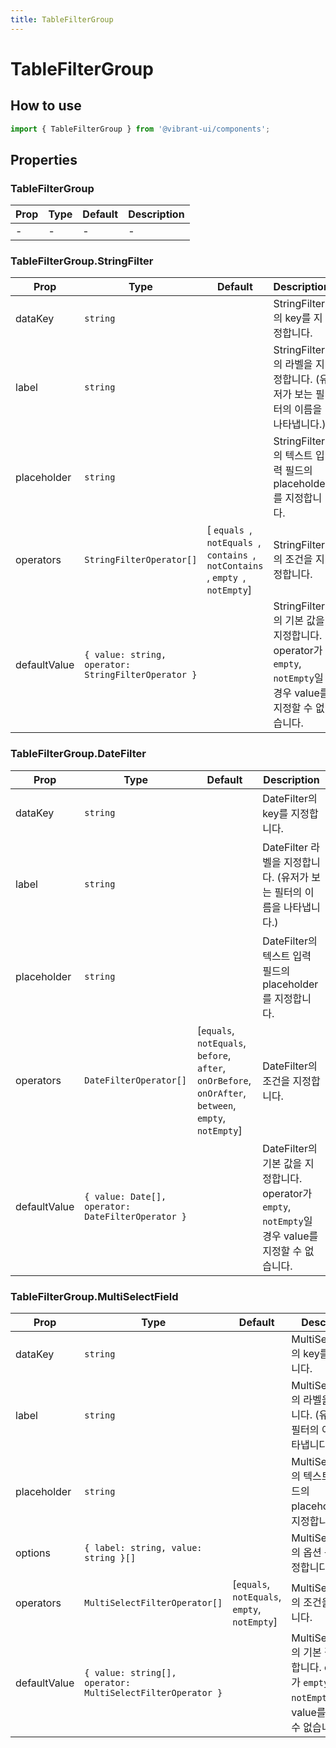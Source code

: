 ```yaml
---
title: TableFilterGroup
---
```


# TableFilterGroup

## How to use

```jsx
import { TableFilterGroup } from '@vibrant-ui/components';
```

## Properties

### TableFilterGroup

| Prop | Type | Default | Description |
| ---- | ---- | ------- | ----------- |
| -    | -    | -       | -           |

### TableFilterGroup.StringFilter

| Prop         | Type                                                | Default                                                                       | Description                                                                                            |
| ------------ | --------------------------------------------------- | ----------------------------------------------------------------------------- | ------------------------------------------------------------------------------------------------------ |
| dataKey      | `string`                                            |                                                                               | StringFilter의 key를 지정합니다.                                                                       |
| label        | `string`                                            |                                                                               | StringFilter의 라벨을 지정합니다. (유저가 보는 필터의 이름을 나타냅니다.)                              |
| placeholder  | `string`                                            |                                                                               | StringFilter의 텍스트 입력 필드의 placeholder를 지정합니다.                                            |
| operators    | `StringFilterOperator[]`                            | [ `equals `, `notEquals `, `contains `, `notContains `, `empty `, `notEmpty`] | StringFilter의 조건을 지정합니다.                                                                      |
| defaultValue | `{ value: string, operator: StringFilterOperator }` |                                                                               | StringFilter의 기본 값을 지정합니다. operator가 `empty`, `notEmpty`일 경우 value를 지정할 수 없습니다. |

### TableFilterGroup.DateFilter

| Prop         | Type                                              | Default                                                                                               | Description                                                                                          |
| ------------ | ------------------------------------------------- | ----------------------------------------------------------------------------------------------------- | ---------------------------------------------------------------------------------------------------- |
| dataKey      | `string`                                          |                                                                                                       | DateFilter의 key를 지정합니다.                                                                       |
| label        | `string`                                          |                                                                                                       | DateFilter 라벨을 지정합니다. (유저가 보는 필터의 이름을 나타냅니다.)                                |
| placeholder  | `string`                                          |                                                                                                       | DateFilter의 텍스트 입력 필드의 placeholder를 지정합니다.                                            |
| operators    | `DateFilterOperator[]`                            | [`equals`, `notEquals`, `before`, `after`, `onOrBefore`, `onOrAfter`, `between`, `empty`, `notEmpty`] | DateFilter의 조건을 지정합니다.                                                                      |
| defaultValue | `{ value: Date[], operator: DateFilterOperator }` |                                                                                                       | DateFilter의 기본 값을 지정합니다. operator가 `empty`, `notEmpty`일 경우 value를 지정할 수 없습니다. |

### TableFilterGroup.MultiSelectField

| Prop         | Type                                                       | Default                                      | Description                                                                                                |
| ------------ | ---------------------------------------------------------- | -------------------------------------------- | ---------------------------------------------------------------------------------------------------------- |
| dataKey      | `string`                                                   |                                              | MultiSelectField의 key를 지정합니다.                                                                       |
| label        | `string`                                                   |                                              | MultiSelectField의 라벨을 지정합니다. (유저가 보는 필터의 이름을 나타냅니다.)                              |
| placeholder  | `string`                                                   |                                              | MultiSelectField의 텍스트 입력 필드의 placeholder를 지정합니다.                                            |
| options      | `{ label: string, value: string }[]`                       |                                              | MultiSelectFilter의 옵션 목록을 지정합니다.                                                                |
| operators    | `MultiSelectFilterOperator[]`                              | [`equals`, `notEquals`, `empty`, `notEmpty`] | MultiSelectField의 조건을 지정합니다.                                                                      |
| defaultValue | `{ value: string[], operator: MultiSelectFilterOperator }` |                                              | MultiSelectField의 기본 값을 지정합니다. operator가 `empty`, `notEmpty`일 경우 value를 지정할 수 없습니다. |
